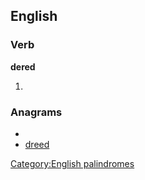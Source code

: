 ==English==

===Verb===
'''dered'''

# {{past of|[[dere]]}}

===Anagrams===
* {{alphagram|ddeer}}
* [[dreed#English|dreed]]


[[Category:English palindromes]]